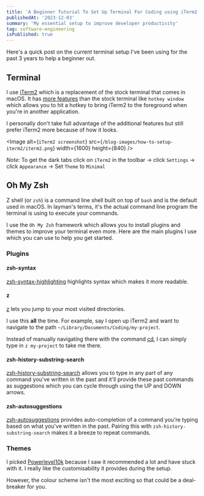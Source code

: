 ```yaml
---
title: 'A Beginner Tutorial To Set Up Terminal For Coding using iTerm2 and Oh My Zsh'
publishedAt: '2023-12-03'
summary: 'My essential setup to improve developer productivity'
tag: software-engineering
isPublished: true
---
```


Here's a quick post on the current terminal setup I've been using for the past 3 years to help a beginner out.

## Terminal
I use [iTerm2](https://iterm2.com/index.html) which is a replacement of the stock terminal that comes in macOS. It has [more features](https://iterm2.com/features.html)
than the stock terminal like `hotkey window` which allows you to hit a hotkey to bring iTerm2 to the foreground when you're in another application.

I personally don't take full advantage of the additional features but still prefer iTerm2 more because of how it looks.

<Image
    alt={`iTerm2 screenshot`}
    src={`/blog-images/how-to-setup-iterm2/iterm2.png`}
    width={1600}
    height={840}
/>

_Note:_ To get the dark tabs click on `iTerm2` in the toolbar -> click `Settings` -> click `Appearance` -> Set `Theme` to `Minimal`

## Oh My Zsh
Z shell (or `zsh`) is a command line shell built on top of `bash` and is the default used in macOS. In layman's terms, it's the
actual command line program the terminal is using to execute your commands.

I use the `Oh My Zsh` framework which allows you to install plugins and themes to improve your terminal even more.
Here are the main plugins I use which you can use to help you get started.

### Plugins
#### zsh-syntax
[zsh-syntax-highlighting](https://github.com/zsh-users/zsh-syntax-highlighting) highlights syntax which makes it more readable.

#### z
[z](https://github.com/agkozak/zsh-z) lets you jump to your most visited directories.

I use this __all__ the time. For example, say I open up iTerm2 and want to navigate to the path
`~/Library/Documents/Coding/my-project`.

Instead of manually navigating there with the command [cd](https://en.wikipedia.org/wiki/Cd_(command)#:~:text=The%20cd%20command%20can%20be,move%20to%20any%20given%20directory.), I can simply type in
```z my-project``` to take me there.

#### zsh-history-substring-search
[zsh-history-substring-search](https://github.com/zsh-users/zsh-history-substring-search) allows you to type in any part of any command you've written in the past and it'll provide these past
commands as suggestions which you can cycle through using the UP and DOWN arrows.

#### zsh-autosuggestions
[zsh-autosuggestions](https://github.com/zsh-users/zsh-autosuggestions) provides auto-completion of a command you're typing based on what you've written in the past. Pairing this with
`zsh-history-substring-search` makes it a breeze to repeat commands.

### Themes
I picked [Powerlevel10k](https://github.com/romkatv/powerlevel10k) because I saw it recommended a lot and have stuck with it.
I really like the customisability it provides during the setup.

However, the colour scheme isn't the most exciting so that could be a deal-breaker for you.



